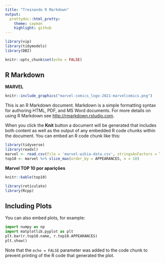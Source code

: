 ```yaml
---
title: "Treinando R Markdown"
output:
  prettydoc::html_pretty:
    theme: cayman
    highlight: github
---
```



```r
library(vip)
library(tidymodels)
library(DBI)
```

```r
knitr::opts_chunk$set(echo = FALSE)
```

## R Markdown

**MARVEL**

```r
knitr::include_graphics("marvel-comics_logo-2021-marvelcomics.png")
```


This is an R Markdown document. Markdown is a simple formatting syntax for authoring HTML, PDF, and MS Word documents. For more details on using R Markdown see <http://rmarkdown.rstudio.com>.

When you click the **Knit** button a document will be generated that includes both content as well as the output of any embedded R code chunks within the document. You can embed an R code chunk like this:

```r
library(tidyverse)
library(readxl)
marvel <- read.csv(file = 'marvel-wikia-data.csv', stringsAsFactors = TRUE)
top10 <- marvel %>% slice_max(order_by = APPEARANCES, n = 10)
```

**Marvel TOP 10 por aparições**

```r
knitr::kable(top10)
```

```r
library(reticulate)
library(Rcpp)
```

## Including Plots

You can also embed plots, for example:

```python
import numpy as np
import matplotlib.pyplot as plt
plt.bar(r.top10.name, r.top10.APPEARANCES)
plt.show()
```

Note that the `echo = FALSE` parameter was added to the code chunk to prevent printing of the R code that generated the plot.
